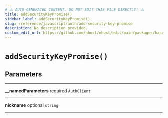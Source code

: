 ```yaml
---
# ⚠️ AUTO-GENERATED CONTENT. DO NOT EDIT THIS FILE DIRECTLY! ⚠️
title: addSecurityKeyPromise()
sidebar_label: addSecurityKeyPromise()
slug: /reference/javascript/auth/add-security-key-promise
description: No description provided.
custom_edit_url: https://github.com/nhost/nhost/edit/main/packages/hasura-auth-js/src/promises/addSecurityKey.ts#L19
---
```


# `addSecurityKeyPromise()`

## Parameters

---

**<span className="parameter-name">\_\_namedParameters</span>** <span className="optional-status">required</span> <code>AuthClient</code>

---

**<span className="parameter-name">nickname</span>** <span className="optional-status">optional</span> <code>string</code>

---
